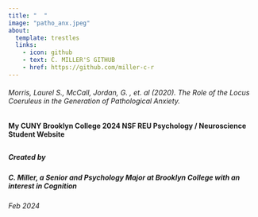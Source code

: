 ```yaml
---
title: "  " 
image: "patho_anx.jpeg"
about:
  template: trestles
  links:
    - icon: github
    - text: C. MILLER'S GITHUB
    - href: https://github.com/miller-c-r
---
```


###### *Morris, Laurel S., McCall, Jordan, G. , et. al (2020). The Role of the Locus Coeruleus in the Generation of Pathological Anxiety.*

#### My CUNY Brooklyn College 2024 NSF REU Psychology / Neuroscience Student Website

## 

##### Created by

##### C. Miller, a Senior and Psychology Major at Brooklyn College with an interest in Cognition

###### Feb 2024